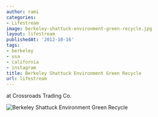 ```yaml
---
author: rami
categories:
- Lifestream
image: berkeley-shattuck-environment-green-recycle.jpg
layout: lifestream
publishedAt: '2012-10-16'
tags:
- berkeley
- usa
- california
- instagram
title: Berkeley Shattuck Environment Green Recycle
url: lifestream
---
```


at Crossroads Trading Co.

![Berkeley Shattuck Environment Green Recycle](/assets/images/content/lifestream/berkeley-shattuck-environment-green-recycle.jpg)